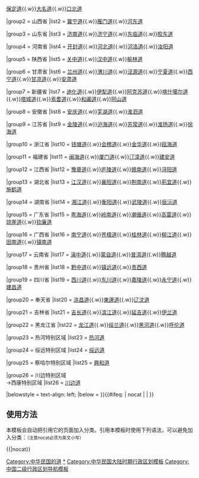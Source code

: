 {{Navbox
|name = 中华民国的道
|state = {{{state<includeonly>|collapsed</includeonly>}}}
|title =  [[中华民国]][[北洋政府]]时期的[[道 (行政区划)|道]]
|basestyle = text-align: center;

|group1 = 直隶省
|list1 = [[津海道]]{{.w}}[[保定道]]{{.w}}[[大名道]]{{.w}}[[口北道]]

|group2 = 山西省
|list2 = [[冀宁道]]{{.w}}[[雁门道]]{{.w}}[[河东道]]

|group3 = 山东省
|list3 = [[济南道]]{{.w}}[[济宁道]]{{.w}}[[东临道]]{{.w}}[[胶东道]]

|group4 = 河南省
|list4 = [[开封道]]{{.w}}[[河北道 (清朝)|河北道]]{{.w}}[[河洛道]]{{.w}}[[汝阳道]]

|group5 = 陕西省
|list5 = [[关中道]]{{.w}}[[汉中道]]{{.w}}[[榆林道]]

|group6 = 甘肃省
|list6 = [[兰州道]]{{.w}}[[渭川道]]{{.w}}[[泾源道]]{{.w}}[[宁夏道]]{{.w}}[[西宁道]]{{.w}}[[甘凉道]]{{.w}}[[安肃道]]

|group7 = 新疆省
|list7 = [[迪化道]]{{.w}}[[伊犁道]]{{.w}}[[阿克苏道]]{{.w}}[[喀什噶尔道]]{{.w}}[[塔城道]]{{.w}}[[焉耆道]]{{.w}}[[和阗道]]{{.w}}[[阿山道]]

|group8 = 安徽省
|list8 = [[安庆道]]{{.w}}[[芜湖道]]{{.w}}[[淮泗道]]

|group9 = 江苏省
|list9 = [[金陵道]]{{.w}}[[沪海道]]{{.w}}[[苏常道]]{{.w}}[[淮扬道]]{{.w}}[[徐海道]]

|group10 = 浙江省
|list10 = [[钱塘道]]{{.w}}[[会稽道]]{{.w}}[[金华道]]{{.w}}[[瓯海道]]

|group11 = 福建省
|list11 = [[闽海道]]{{.w}}[[厦门道]]{{.w}}[[汀漳道]]{{.w}}[[建安道]]

|group12 = 江西省
|list12 = [[豫章道]]{{.w}}[[庐陵道]]{{.w}}[[赣南道]]{{.w}}[[浔阳道]]

|group13 = 湖北省
|list13 = [[江汉道]]{{.w}}[[襄阳道]]{{.w}}[[荆南道]]{{.w}}[[荊宜道]]{{.w}}[[施鹤道]]

|group14 = 湖南省
|list14 = [[湘江道]]{{.w}}[[衡阳道]]{{.w}}[[武陵道]]{{.w}}[[辰沅道]]

|group15 = 广东省
|list15 = [[粤海道]]{{.w}}[[岭南道]]{{.w}}[[潮循道]]{{.w}}[[高雷道]]{{.w}}[[琼崖道]]{{.w}}[[钦廉道]]

|group16 = 广西省
|list16 = [[南宁道]]{{.w}}[[苍梧道]]{{.w}}[[桂林道]]{{.w}}[[柳江道]]{{.w}}[[田南道]]{{.w}}[[镇南道]]

|group17 = 云南省
|list17 = [[滇中道]]{{.w}}[[蒙自道]]{{.w}}[[普洱道]]{{.w}}[[腾越道]]

|group18 = 贵州省
|list18 = [[黔中道]]{{.w}}[[镇远道]]{{.w}}[[贵西道]]

|group19 = 四川省
|list19 = [[西川道]]{{.w}}[[东川道]]{{.w}}[[嘉陵道]]{{.w}}[[永宁道]]{{.w}}[[建昌道]]

|group20 = 奉天省
|list20 = [[洮昌道]]{{.w}}[[東邊道]]{{.w}}[[辽沈道]]

|group21 = 吉林省
|list21 = [[吉长道]]{{.w}}[[滨江道]]{{.w}}[[延吉道]]{{.w}}[[伊兰道]]

|group22 = 黑龙江省
|list22 = [[龙江道]]{{.w}}[[绥兰道]]{{.w}}[[黑河道]]{{.w}}[[呼伦道]]

|group23 = 热河特别区域
|list23 = [[热河道]]

|group24 = 绥远特别区域
|list24 = [[绥远道]]

|group25 = 察哈尔特别区域
|list25 = [[興和道]]

|group26 = 川边特别区域<br />→西康特别区域
|list26 = [[川边道]]

|belowstyle = text-align: left;
|below = 
}}<includeonly>{{#ifeq: {{{1}}} | nocat | <!--空--> | [[Category:中华民国的道]] }}</includeonly><noinclude>

== 使用方法 ==
本模板会自动把引用它的页面加入分类。引用本模板时使用下列语法，可以避免加入分类：<small>（注意nocat必须为英文小写）</small>
 
<nowiki>{{</nowiki>{{PAGENAME}}<nowiki>|nocat}}</nowiki>

[[Category:中华民国的道|*]]
[[Category:中华民国大陆时期行政区划模板]]
[[Category:中国二级行政区划导航模板]]
</noinclude>